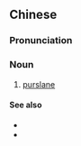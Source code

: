 {{also|马齿苋}}
==Chinese==
{{zh-forms|s=马齿苋}}

===Pronunciation===
{{zh-pron
|m=mǎchǐxiàn
|c=maa5 ci2 jin6
|cat=n
}}

===Noun===
{{zh-noun}}

# [[purslane]]

====See also====
* {{zh-l|清熱藥}}
* {{zh-l|藥材}}

{{zh-cat|Plants}}